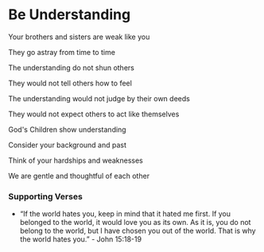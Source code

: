 # Be Understanding

Your brothers and sisters are weak like you

They go astray from time to time

The understanding do not shun others

They would not tell others how to feel

The understanding would not judge by their own deeds

They would not expect others to act like themselves

God's Children show understanding

Consider your background and past

Think of your hardships and weaknesses

We are gentle and thoughtful of each other

### Supporting Verses

- “If the world hates you, keep in mind that it hated me first. If you belonged to the world, it would love you as its own. As it is, you do not belong to the world, but I have chosen you out of the world. That is why the world hates you.” - John 15:18-19

